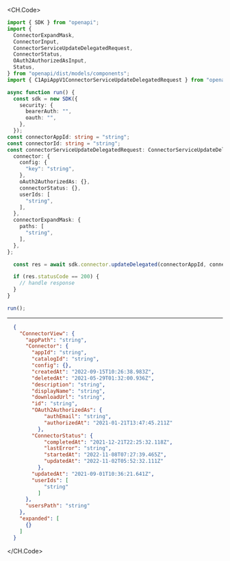 
<CH.Code>
```typescript UpdateDelegated.ts
import { SDK } from "openapi";
import {
  ConnectorExpandMask,
  ConnectorInput,
  ConnectorServiceUpdateDelegatedRequest,
  ConnectorStatus,
  OAuth2AuthorizedAsInput,
  Status,
} from "openapi/dist/models/components";
import { C1ApiAppV1ConnectorServiceUpdateDelegatedRequest } from "openapi/dist/models/operations";

async function run() {
  const sdk = new SDK({
    security: {
      bearerAuth: "",
      oauth: "",
    },
  });
const connectorAppId: string = "string";
const connectorId: string = "string";
const connectorServiceUpdateDelegatedRequest: ConnectorServiceUpdateDelegatedRequest = {
  connector: {
    config: {
      "key": "string",
    },
    oAuth2AuthorizedAs: {},
    connectorStatus: {},
    userIds: [
      "string",
    ],
  },
  connectorExpandMask: {
    paths: [
      "string",
    ],
  },
};

  const res = await sdk.connector.updateDelegated(connectorAppId, connectorId, connectorServiceUpdateDelegatedRequest);

  if (res.statusCode == 200) {
    // handle response
  }
}

run();
```
---

```json Example Response
  {
    "ConnectorView": {
      "appPath": "string",
      "Connector": {
        "appId": "string",
        "catalogId": "string",
        "config": {},
        "createdAt": "2022-09-15T10:26:38.983Z",
        "deletedAt": "2021-05-29T01:32:00.936Z",
        "description": "string",
        "displayName": "string",
        "downloadUrl": "string",
        "id": "string",
        "OAuth2AuthorizedAs": {
            "authEmail": "string",
            "authorizedAt": "2021-01-21T13:47:45.211Z"
          },
        "ConnectorStatus": {
            "completedAt": "2021-12-21T22:25:32.118Z",
            "lastError": "string",
            "startedAt": "2022-11-08T07:27:39.465Z",
            "updatedAt": "2022-11-02T05:52:32.111Z"
          },
        "updatedAt": "2021-09-01T10:36:21.641Z",
        "userIds": [
            "string"
          ]
      },
      "usersPath": "string"
    },
    "expanded": [
      {}
    ]
  }
```
</CH.Code>
